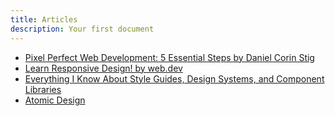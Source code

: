 ```yaml
---
title: Articles
description: Your first document
---
```


- [Pixel Perfect Web Development: 5 Essential Steps by Daniel Corin Stig](https://thewhitelabelagency.com/pixel-perfect-web-development-5-essential-steps/)
- [Learn Responsive Design! by web.dev](https://web.dev/learn/design/)
- [Everything I Know About Style Guides, Design Systems, and Component Libraries](https://leerob.io/blog/style-guides-component-libraries-design-systems)
- [Atomic Design](https://bradfrost.com/blog/post/atomic-web-design/)
